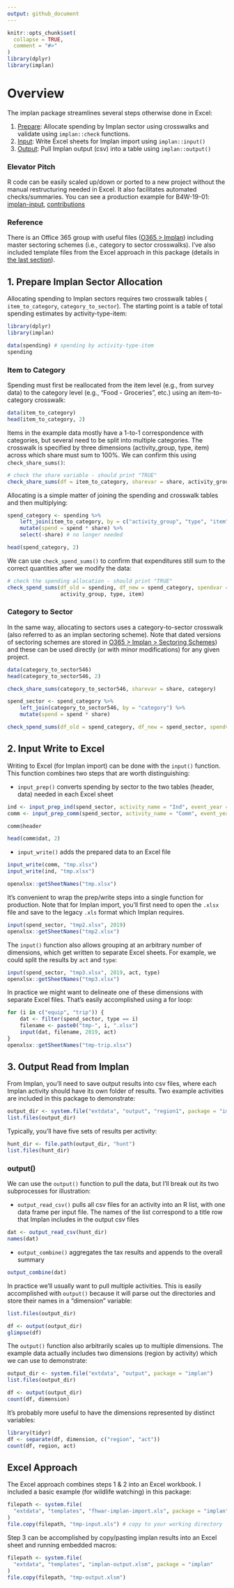 ---
output: github_document
---
<!-- implan-transfer.md is generated from implan-transfer.Rmd. Please edit that file -->

```{r, include = FALSE}
knitr::opts_chunk$set(
  collapse = TRUE,
  comment = "#>"
)
library(dplyr)
library(implan)
```

# Overview

The implan package streamlines several steps otherwise done in Excel:

1. [Prepare](#1-prepare-implan-sector-allocation): Allocate spending by Implan sector using crosswalks and validate using `implan::check` functions.
2. [Input](#2-input-write-to-excel): Write Excel sheets for Implan import using `implan::input()`
3. [Output](#3-output-read-from-implan): Pull Implan output (csv) into a table using `implan::output()`

### Elevator Pitch

R code can be easily scaled up/down or ported to a new project without the manual restructuring needed in Excel. It also facilitates automated checks/summaries. You can see a production example for B4W-19-01:   [implan-input](https://github.com/southwick-associates/B4W-19-01/blob/master/code/implan/1-implan-input.R), [contributions](https://github.com/southwick-associates/B4W-19-01/blob/master/code/implan/2-contributions.R)

### Reference

There is an Office 365 group with useful files ([O365 > Implan](https://southwickassociatesinc.sharepoint.com/sites/Implan)) including master sectoring schemes (i.e., category to sector crosswalks). I've also included template files from the Excel approach in this package (details in [the last section](#excel-approach)).

## 1. Prepare Implan Sector Allocation

Allocating spending to Implan sectors requires two crosswalk tables ( `item_to_category`, `category_to_sector`). The starting point is a table of total spending estimates by activity-type-item:

```{r}
library(dplyr)
library(implan)

data(spending) # spending by activity-type-item
spending
```

### Item to Category

Spending must first be reallocated from the item level (e.g., from survey data) to the category level (e.g., "Food - Groceries", etc.) using an item-to-category crosswalk:

```{r}
data(item_to_category)
head(item_to_category, 2)
```

Items in the example data mostly have a 1-to-1 correspondence with categories, but several need to be split into multiple categories. The crosswalk is specified by three dimensions (activity_group, type, item) across which share must sum to 100%. We can confirm this using `check_share_sums()`:

```{r}
# check the share variable - should print "TRUE"
check_share_sums(df = item_to_category, sharevar = share, activity_group, type, item)
```

Allocating is a simple matter of joining the spending and crosswalk tables and then multiplying:

```{r}
spend_category <- spending %>%
    left_join(item_to_category, by = c("activity_group", "type", "item")) %>%
    mutate(spend = spend * share) %>%
    select(-share) # no longer needed

head(spend_category, 2)
```

We can use `check_spend_sums()` to confirm that expenditures still sum to the correct quantities after we modify the data:

```{r}
# check the spending allocation - should print "TRUE"
check_spend_sums(df_old = spending, df_new = spend_category, spendvar = spend, 
                 activity_group, type, item)
```

### Category to Sector

In the same way, allocating to sectors uses a category-to-sector crosswalk (also referred to as an implan sectoring scheme). Note that dated versions of sectoring schemes are stored in [O365 > Implan > Sectoring Schemes](https://southwickassociatesinc.sharepoint.com/:f:/s/Implan/EnL9nwfijuROuo34BCV47fkB9yuOh8l0lDdaEtmEfL9TNA?e=R2dby9)) and these can be used directly (or with minor modifications) for any given project.

```{r}
data(category_to_sector546)
head(category_to_sector546, 2)

check_share_sums(category_to_sector546, sharevar = share, category)
```

```{r}
spend_sector <- spend_category %>%
    left_join(category_to_sector546, by = "category") %>%
    mutate(spend = spend * share)

check_spend_sums(df_old = spend_category, df_new = spend_sector, spendvar = spend, category)
```

## 2. Input Write to Excel

Writing to Excel (for Implan import) can be done with the `input()` function. This function combines two steps that are worth distinguishing:

- `input_prep()` converts spending by sector to the two tables (header, data) needed in each Excel sheet

```{r}
ind <- input_prep_ind(spend_sector, activity_name = "Ind", event_year = 2019)
comm <- input_prep_comm(spend_sector, activity_name = "Comm", event_year = 2019)

comm$header

head(comm$dat, 2)
```

- `input_write()` adds the prepared data to an Excel file

```{r}
input_write(comm, "tmp.xlsx")
input_write(ind, "tmp.xlsx")

openxlsx::getSheetNames("tmp.xlsx")
```

It's convenient to wrap the prep/write steps into a single function for production. Note that for Implan import, you'll first need to open the `.xlsx` file and save to the legacy `.xls` format which Implan requires.

```{r}
input(spend_sector, "tmp2.xlsx", 2019)
openxlsx::getSheetNames("tmp2.xlsx")
```

The `input()` function also allows grouping at an arbitrary number of dimensions, which get written to separate Excel sheets. For example, we could split the results by `act` and `type`:

```{r}
input(spend_sector, "tmp3.xlsx", 2019, act, type)
openxlsx::getSheetNames("tmp3.xlsx")
```

In practice we might want to delineate one of these dimensions with separate Excel files. That's easily accomplished using a for loop:

```{r}
for (i in c("equip", "trip")) {
    dat <- filter(spend_sector, type == i)
    filename <- paste0("tmp-", i, ".xlsx")
    input(dat, filename, 2019, act)
}
openxlsx::getSheetNames("tmp-trip.xlsx")
```

## 3. Output Read from Implan

From Implan, you'll need to save output results into csv files, where each Implan activity should have its own folder of results. Two example activities are included in this package to demonstrate:

```{r}
output_dir <- system.file("extdata", "output", "region1", package = "implan")
list.files(output_dir)
```

Typically, you'll have five sets of results per activity:

```{r}
hunt_dir <- file.path(output_dir, "hunt")
list.files(hunt_dir)
```

### output()

We can use the `output()` function to pull the data, but I'll break out its two subprocesses for illustration:

- `output_read_csv()` pulls all csv files for an activity into an R list, with one data frame per input file. The names of the list correspond to a title row that Implan includes in the output csv files

```{r}
dat <- output_read_csv(hunt_dir)
names(dat)
```

- `output_combine()` aggregates the tax results and appends to the overall summary

```{r}
output_combine(dat)
```

In practice we'll usually want to pull multiple activities. This is easily accomplished with `output()` because it will parse out the directories and store their names in a "dimension" variable:

```{r}
list.files(output_dir)

df <- output(output_dir)
glimpse(df)
```

The `output()` function also arbitrarily scales up to multiple dimensions. The example data actually includes two dimensions (region by activity) which we can use to demonstrate:

```{r}
output_dir <- system.file("extdata", "output", package = "implan")
list.files(output_dir)

df <- output(output_dir)
count(df, dimension)
```

It's probably more useful to have the dimensions represented by distinct variables:

```{r}
library(tidyr)
df <- separate(df, dimension, c("region", "act"))
count(df, region, act)
```

## Excel Approach

The Excel approach combines steps 1 & 2 into an Excel workbook. I included a basic example (for wildlife watching) in this package:

```{r}
filepath <- system.file(
  "extdata", "templates", "fhwar-implan-import.xls", package = "implan"
)
file.copy(filepath, "tmp-input.xls") # copy to your working directory
```

Step 3 can be accomplished by copy/pasting implan results into an Excel sheet and running embedded macros:

```{r}
filepath <- system.file(
  "extdata", "templates", "implan-output.xlsm", package = "implan"
)
file.copy(filepath, "tmp-output.xlsm")
```

